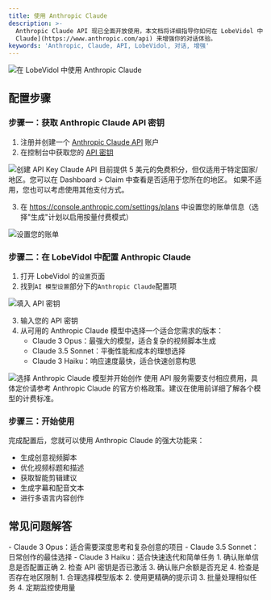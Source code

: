 ```yaml
---
title: 使用 Anthropic Claude
description: >-
  Anthropic Claude API 现已全面开放使用，本文档将详细指导你如何在 LobeVidol 中配置和使用 [Anthropic
  Claude](https://www.anthropic.com/api) 来增强你的对话体验。
keywords: 'Anthropic, Claude, API, LobeVidol, 对话, 增强'
---
```


<Frame>
  <img 
    src="https://oss.vidol.chat/docs/2024/12/fb266ff4e52d7c698e231d0f90343b6f.png"
    alt="在 LobeVidol 中使用 Anthropic Claude"
  />
</Frame>

## 配置步骤

### 步骤一：获取 Anthropic Claude API 密钥

1. 注册并创建一个 [Anthropic Claude API](https://www.anthropic.com/api) 账户
2. 在控制台中获取您的 [API 密钥](https://console.anthropic.com/settings/keys)

<Frame>
  <img 
    src="https://oss.vidol.chat/assets/ec6bd7ee7851ae4d9289dc9af7f73c1c.webp"
    alt="创建 API Key"
  />
</Frame>

<Warning>
  Claude API 目前提供 5 美元的免费积分，但仅适用于特定国家/地区。您可以在 Dashboard > Claim 中查看是否适用于您所在的地区。
  如果不适用，您也可以考虑使用其他支付方式。
</Warning>

3. 在 https://console.anthropic.com/settings/plans 中设置您的账单信息（选择"生成"计划以启用按量付费模式）

<Frame>
  <img 
    src="https://oss.vidol.chat/assets/66b784fffe7573242d86f4f73f177ce0.webp"
    alt="设置您的账单"
  />
</Frame>

### 步骤二：在 LobeVidol 中配置 Anthropic Claude

1. 打开 LobeVidol 的`设置`页面
2. 找到`AI 模型设置`部分下的`Anthropic Claude`配置项

<Frame>
  <img 
    src="https://oss.vidol.chat/assets/feb270dee460367739857f028f2f617e.webp"
    alt="填入 API 密钥"
  />
</Frame>

3. 输入您的 API 密钥
4. 从可用的 Anthropic Claude 模型中选择一个适合您需求的版本：
   - Claude 3 Opus：最强大的模型，适合复杂的视频脚本生成
   - Claude 3.5 Sonnet：平衡性能和成本的理想选择
   - Claude 3 Haiku：响应速度最快，适合快速创意构思

<Frame>
  <img 
    src="https://oss.vidol.chat/assets/4f9af602892219fa812b4321b1b2cdcd.webp"
    alt="选择 Anthropic Claude 模型并开始创作"
  />
</Frame>

<Warning>
  使用 API 服务需要支付相应费用，具体定价请参考 Anthropic Claude 的官方价格政策。建议在使用前详细了解各个模型的计费标准。
</Warning>

### 步骤三：开始使用

完成配置后，您就可以使用 Anthropic Claude 的强大功能来：

- 生成创意视频脚本
- 优化视频标题和描述
- 获取智能剪辑建议
- 生成字幕和配音文本
- 进行多语言内容创作

## 常见问题解答

<AccordionGroup>
  <Accordion title="如何选择合适的 Claude 模型？">
    - Claude 3 Opus：适合需要深度思考和复杂创意的项目
    - Claude 3.5 Sonnet：日常创作的最佳选择
    - Claude 3 Haiku：适合快速迭代和简单任务
  </Accordion>

  <Accordion title="API 密钥无法使用怎么办？">
    1. 确认账单信息是否配置正确
    2. 检查 API 密钥是否已激活
    3. 确认账户余额是否充足
    4. 检查是否存在地区限制
  </Accordion>

  <Accordion title="如何优化 API 使用成本？">
    1. 合理选择模型版本
    2. 使用更精确的提示词
    3. 批量处理相似任务
    4. 定期监控使用量
  </Accordion>
</AccordionGroup>
